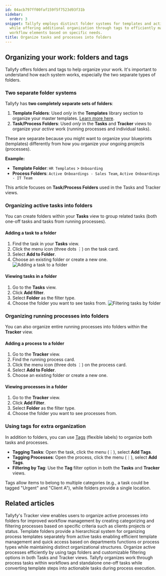 ```yaml
---
id: 04acb797ff00faf159f5f7523d93f31b
sidebar:
  order: 3
snippet: Tallyfy employs distinct folder systems for templates and active processes
  while offering additional organization through tags to efficiently manage and filter
  workflow elements based on specific needs.
title: Organize tasks and processes into folders
---
```


## Organizing your work: folders and tags

Tallyfy offers folders and tags to help organize your work. It's important to understand how each system works, especially the two separate types of folders.

### Two separate folder systems

Tallyfy has **two completely separate sets of folders**:

1.  **Template Folders**: Used *only* in the **Templates** library section to organize your master templates. [Learn more here](/products/pro/documenting/templates/organize-templates-into-folders/).
2.  **Task/Process Folders**: Used *only* in the **Tasks** and **Tracker** views to organize your *active* work (running processes and individual tasks).

These are separate because you might want to organize your blueprints (templates) differently from how you organize your ongoing projects (processes).

**Example:**
*   **Template Folder**: `HR Templates` > `Onboarding`
*   **Process Folders**: `Active Onboardings - Sales Team`, `Active Onboardings - IT Team`

This article focuses on **Task/Process Folders** used in the Tasks and Tracker views.

### Organizing active tasks into folders

You can create folders within your **Tasks** view to group related tasks (both one-off tasks and tasks from running processes).

#### Adding a task to a folder
1.  Find the task in your **Tasks** view.
2.  Click the menu icon (three dots ⋮) on the task card.
3.  Select **Add to Folder**.
4.  Choose an existing folder or create a new one.
    ![Adding a task to a folder](https://screenshots.tallyfy.com/tallyfy%2Fpro%2Fdesktop-light-add-task-to-folder.png)

#### Viewing tasks in a folder
1.  Go to the **Tasks** view.
2.  Click **Add filter**.
3.  Select **Folder** as the filter type.
4.  Choose the folder you want to see tasks from.
    ![Filtering tasks by folder](https://screenshots.tallyfy.com/tallyfy/pro/desktop-light-filter-task-process.png)

### Organizing running processes into folders

You can also organize entire running processes into folders within the **Tracker** view.

#### Adding a process to a folder
1.  Go to the **Tracker** view.
2.  Find the running process card.
3.  Click the menu icon (three dots ⋮) on the process card.
4.  Select **Add to Folder**.
5.  Choose an existing folder or create a new one.

#### Viewing processes in a folder
1.  Go to the **Tracker** view.
2.  Click **Add Filter**.
3.  Select **Folder** as the filter type.
4.  Choose the folder you want to see processes from.

### Using tags for extra organization

In addition to folders, you can use [Tags](/products/pro/documenting/templates/how-to-manage-templates-and-processes-with-tags/) (flexible labels) to organize both tasks and processes.

*   **Tagging Tasks**: Open the task, click the menu (⋮), select **Add Tags**.
*   **Tagging Processes**: Open the process, click the menu (⋮), select **Add Tags**.
*   **Filtering by Tag**: Use the **Tag** filter option in both the **Tasks** and **Tracker** views.

Tags allow items to belong to multiple categories (e.g., a task could be tagged "Urgent" and "Client A"), while folders provide a single location.


## Related articles
<CardGrid>
<LinkTitleCard header="<b>Organize Processes > Organize processes into folders</b>" href="/products/pro/tracking-and-tasks/tracker-view/organize-processes/how-can-i-add-tasks-to-folders-in-tallyfy/" > Tallyfy's Tracker view enables users to organize active processes into folders for improved workflow management by creating categorizing and filtering processes based on specific criteria such as clients projects or status. </LinkTitleCard>
<LinkTitleCard header="<b>Templates > Organize templates into folders</b>" href="/products/pro/documenting/templates/organize-templates-into-folders/" > Template folders provide a hierarchical system for organizing process templates separately from active tasks enabling efficient template management and quick access based on departments functions or process types while maintaining distinct organizational structures. </LinkTitleCard>
<LinkTitleCard header="<b>Tracker View > Organize processes</b>" href="/products/pro/tracking-and-tasks/tracker-view/organize-processes/" > Organize active processes efficiently by using tags folders and customizable filtering options in both Tasks and Tracker views. </LinkTitleCard>
<LinkTitleCard header="<b>Tracking And Tasks > More about tasks</b>" href="/products/pro/tracking-and-tasks/tasks/" > Tallyfy organizes work through process tasks within workflows and standalone one-off tasks while converting template steps into actionable tasks during process execution. </LinkTitleCard>
</CardGrid>